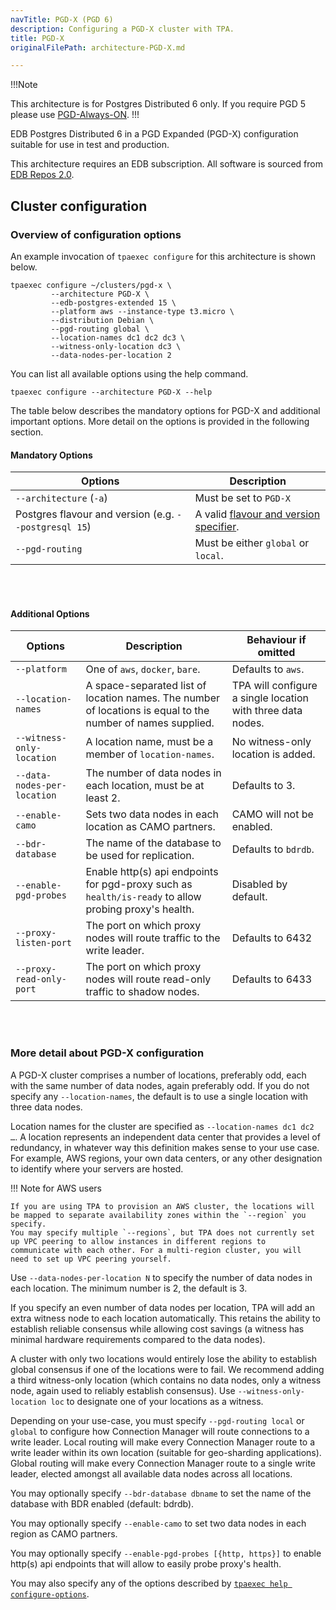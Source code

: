 ```yaml
---
navTitle: PGD-X (PGD 6)
description: Configuring a PGD-X cluster with TPA.
title: PGD-X
originalFilePath: architecture-PGD-X.md

---
```


!!!Note

This architecture is for Postgres Distributed 6 only.
If you require PGD 5 please use [PGD-Always-ON](architecture-PGD-Always-ON/).
!!!

EDB Postgres Distributed 6 in a PGD Expanded (PGD-X) configuration
suitable for use in test and production.

This architecture requires an EDB subscription.
All software is sourced from [EDB Repos 2.0](reference/edb_repositories/).

## Cluster configuration

### Overview of configuration options

An example invocation of `tpaexec configure` for this architecture
is shown below.

```shell
tpaexec configure ~/clusters/pgd-x \
         --architecture PGD-X \
         --edb-postgres-extended 15 \
         --platform aws --instance-type t3.micro \
         --distribution Debian \
         --pgd-routing global \
         --location-names dc1 dc2 dc3 \
         --witness-only-location dc3 \
         --data-nodes-per-location 2
```

You can list all available options using the help command.

```shell
tpaexec configure --architecture PGD-X --help
```

The table below describes the mandatory options for PGD-X
and additional important options.
More detail on the options is provided in the following section.

#### Mandatory Options

| Options                                               | Description                                                                               |
| ----------------------------------------------------- | ----------------------------------------------------------------------------------------- |
| `--architecture` (`-a`)                               | Must be set to `PGD-X`                                                                    |
| Postgres flavour and version (e.g. `--postgresql 15`) | A valid [flavour and version specifier](tpaexec-configure/#postgres-flavour-and-version). |
| `--pgd-routing`                                       | Must be either `global` or `local`.                                                       |

<br/><br/>

#### Additional Options

| Options                     | Description                                                                                                 | Behaviour if omitted                                        |
| --------------------------- | ----------------------------------------------------------------------------------------------------------- | ----------------------------------------------------------- |
| `--platform`                | One of `aws`, `docker`, `bare`.                                                                             | Defaults to `aws`.                                          |
| `--location-names`          | A space-separated list of location names. The number of locations is equal to the number of names supplied. | TPA will configure a single location with three data nodes. |
| `--witness-only-location`   | A location name, must be a member of `location-names`.                                                      | No witness-only location is added.                          |
| `--data-nodes-per-location` | The number of data nodes in each location, must be at least 2.                                              | Defaults to 3.                                              |
| `--enable-camo`             | Sets two data nodes in each location as CAMO partners.                                                      | CAMO will not be enabled.                                   |
| `--bdr-database`            | The name of the database to be used for replication.                                                        | Defaults to `bdrdb`.                                        |
| `--enable-pgd-probes`       | Enable http(s) api endpoints for pgd-proxy such as `health/is-ready` to allow probing proxy's health.       | Disabled by default.                                        |
| `--proxy-listen-port`       | The port on which proxy nodes will route traffic to the write leader.                                       | Defaults to 6432                                            |
| `--proxy-read-only-port`    | The port on which proxy nodes will route read-only traffic to shadow nodes.                                 | Defaults to 6433                                            |

<br/><br/>

### More detail about PGD-X configuration

A PGD-X cluster comprises a number of locations, preferably odd,
each with the same number of data nodes, again preferably odd. If you do
not specify any `--location-names`, the default is to use a single
location with three data nodes.

Location names for the cluster are specified as
`--location-names dc1 dc2 …`. A location represents an independent
data center that provides a level of redundancy, in whatever way
this definition makes sense to your use case. For example, AWS
regions, your own data centers, or any other designation to identify
where your servers are hosted.

!!! Note for AWS users

    If you are using TPA to provision an AWS cluster, the locations will
    be mapped to separate availability zones within the `--region` you
    specify.
    You may specify multiple `--regions`, but TPA does not currently set
    up VPC peering to allow instances in different regions to
    communicate with each other. For a multi-region cluster, you will
    need to set up VPC peering yourself.

Use `--data-nodes-per-location N` to specify the number of data
nodes in each location. The minimum number is 2, the default is 3.

If you specify an even number of data nodes per location, TPA will add
an extra witness node to each location automatically. This retains the
ability to establish reliable consensus while allowing cost savings (a
witness has minimal hardware requirements compared to the data nodes).

A cluster with only two locations would entirely lose the ability to
establish global consensus if one of the locations were to fail. We
recommend adding a third witness-only location (which contains no data
nodes, only a witness node, again used to reliably establish consensus).
Use `--witness-only-location loc` to designate one of your locations as
a witness.

Depending on your use-case, you must specify `--pgd-routing local`
or `global` to configure how Connection Manager will route connections to a write
leader. Local routing will make every Connection Manager route to a write leader
within its own location (suitable for geo-sharding applications). Global
routing will make every Connection Manager route to a single write leader, elected
amongst all available data nodes across all locations.

You may optionally specify `--bdr-database dbname` to set the name of
the database with BDR enabled (default: bdrdb).

You may optionally specify `--enable-camo` to set two data nodes in
each region as CAMO partners.

You may optionally specify `--enable-pgd-probes [{http, https}]` to
enable http(s) api endpoints that will allow to easily probe proxy's health.

You may also specify any of the options described by
[`tpaexec help configure-options`](tpaexec-configure/).
